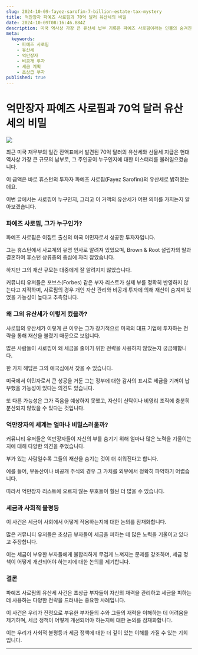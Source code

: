 ```yaml
---
slug: 2024-10-09-fayez-sarofim-7-billion-estate-tax-mystery
title: 억만장자 파예즈 사로핌과 70억 달러 유산세의 비밀
date: 2024-10-09T08:16:46.884Z
description: 미국 역사상 가장 큰 유산세 납부 기록은 파예즈 사로핌이라는 인물의 숨겨진 부를 드러냈습니다. 이 사건은 초상급 부자들의 세금 회피 전략과 사회적 불평등에 대한 깊은 논의를 이끌어냅니다.
meta:
  keywords:
    - 파예즈 사로핌
    - 유산세
    - 억만장자
    - 비공개 투자
    - 세금 계획
    - 초상급 부자
published: true
---
```


# 억만장자 파예즈 사로핌과 70억 달러 유산세의 비밀

![](https://blogger.googleusercontent.com/img/a/AVvXsEjTwG_-2bkkstZFKTfTKPAaqmnAF64YPquPHCXBTlril4FD8SHShMaAhW9cMIQdSENbJO7vaHa4wjZMbL_qMz3LC4KYVlnbhFS_v97gkFhZzH4QRpO2aTWUEna_zbDBPJg80r40Yd3SCQDcyISZF3xSgoaJz1-xVvF_8ZknHXqU7pZ7zimb_Vy5HLTWU8k)

최근 미국 재무부의 일간 잔액표에서 발견된 70억 달러의 유산세와 선물세 지급은 현대 역사상 가장 큰 규모의 납부로, 그 주인공이 누구인지에 대한 미스터리를 불러일으켰습니다.

이 금액은 바로 휴스턴의 투자자 파예즈 사로핌(Fayez Sarofim)의 유산세로 밝혀졌는데요.

이번 글에서는 사로핌이 누구인지, 그리고 이 거액의 유산세가 어떤 의미를 가지는지 알아보겠습니다.

### 파예즈 사로핌, 그가 누구인가?

파예즈 사로핌은 이집트 출신의 미국 이민자로서 성공한 투자자입니다.

그는 휴스턴에서 사교계의 유명 인사로 알려져 있었으며, Brown & Root 설립자의 딸과 결혼하여 휴스턴 상류층의 중심에 자리 잡았습니다.

하지만 그의 재산 규모는 대중에게 잘 알려지지 않았습니다.

커뮤니티 유저들은 포브스(Forbes) 같은 부자 리스트가 실제 부를 정확히 반영하지 않는다고 지적하며, 사로핌의 경우 개인 자산 관리와 비공개 투자에 의해 재산이 숨겨져 있었을 가능성이 높다고 추측합니다.

### 왜 그의 유산세가 이렇게 컸을까?

사로핌의 유산세가 이렇게 큰 이유는 그가 장기적으로 미국의 대표 기업에 투자하는 전략을 통해 재산을 불렸기 때문으로 보입니다.

많은 사람들이 사로핌이 왜 세금을 줄이기 위한 전략을 사용하지 않았는지 궁금해합니다.

한 가지 해답은 그의 애국심에서 찾을 수 있습니다.

미국에서 이민자로서 큰 성공을 거둔 그는 정부에 대한 감사의 표시로 세금을 기꺼이 납부했을 가능성이 있다는 의견도 있습니다.

또 다른 가능성은 그가 죽음을 예상하지 못했고, 자산이 신탁이나 비영리 조직에 충분히 분산되지 않았을 수 있다는 것입니다.

### 억만장자의 세계는 얼마나 비밀스러울까?

커뮤니티 유저들은 억만장자들이 자신의 부를 숨기기 위해 얼마나 많은 노력을 기울이는지에 대해 다양한 의견을 주었습니다.

부가 있는 사람일수록 그들의 재산을 숨기는 것이 더 쉬워진다고 합니다.

예를 들어, 부동산이나 비공개 주식의 경우 그 가치를 외부에서 정확히 파악하기 어렵습니다.

따라서 억만장자 리스트에 오르지 않는 부호들이 훨씬 더 많을 수 있습니다.

### 세금과 사회적 불평등

이 사건은 세금이 사회에서 어떻게 작용하는지에 대한 논의를 잠재화합니다.

많은 커뮤니티 유저들은 초상급 부자들이 세금을 피하는 데 많은 노력을 기울이고 있다고 주장합니다.

이는 세금이 부유한 부자들에게 불합리하게 무겁게 느껴지는 문제를 강조하며, 세금 정책이 어떻게 개선되어야 하는지에 대한 논의를 제기합니다.

### 결론

파예즈 사로핌의 유산세 사건은 초상급 부자들이 자신의 재력을 관리하고 세금을 피하는 데 사용하는 다양한 전략을 드러내는 중요한 사례입니다.

이 사건은 우리가 진정으로 부유한 부자들의 수와 그들의 재력을 이해하는 데 어려움을 제기하며, 세금 정책이 어떻게 개선되어야 하는지에 대한 논의를 잠재화합니다.

이는 우리가 사회적 불평등과 세금 정책에 대한 더 깊이 있는 이해를 가질 수 있는 기회입니다.

---